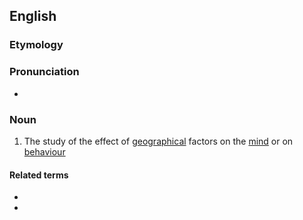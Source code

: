 ==English==

===Etymology===
{{prefix|en|psycho|geography}}

===Pronunciation===
* {{rhymes|en|ɒɡɹəfi|s=6}}

===Noun===
{{wikipedia}}
{{en-noun|-}}

# The study of the effect of [[geographical]] factors on the [[mind]] or on [[behaviour]]

====Related terms====
* {{l|en|psychogeographer}}
* {{l|en|psychogeographic}}